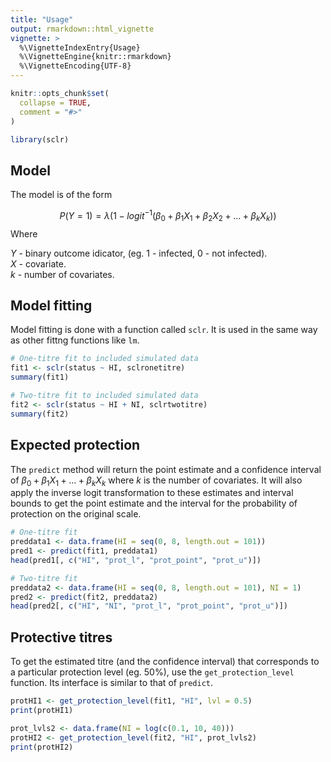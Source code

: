 ```yaml
---
title: "Usage"
output: rmarkdown::html_vignette
vignette: >
  %\VignetteIndexEntry{Usage}
  %\VignetteEngine{knitr::rmarkdown}
  %\VignetteEncoding{UTF-8}
---
```


```r
knitr::opts_chunk$set(
  collapse = TRUE,
  comment = "#>"
)
```

```r
library(sclr)
```

## Model

The model is of the form

$$
P(Y = 1) = \lambda(1 - logit^{-1}(\beta_0 + \beta_1X_1 + \beta_2X_2 + ... + \beta_kX_k)) 
$$
Where

$Y$ - binary outcome idicator, (eg. 1 - infected, 0 - not infected). \
$X$ - covariate. \
$k$ - number of covariates.

## Model fitting

Model fitting is done with a function called `sclr`. It is used in 
the same way as other fittng functions like `lm`.

```r
# One-titre fit to included simulated data
fit1 <- sclr(status ~ HI, sclronetitre)
summary(fit1)

# Two-titre fit to included simulated data
fit2 <- sclr(status ~ HI + NI, sclrtwotitre)
summary(fit2)
```

## Expected protection

The `predict` method will return the point estimate and a confidence 
interval of 
$\beta_0 + \beta_1X_1 + ... + \beta_kX_k$ 
where $k$ is the number of covariates.
It will also apply the inverse logit 
transformation to these estimates and 
interval bounds to get the point estimate and the interval for
the probability of protection on the original scale.

```r
# One-titre fit
preddata1 <- data.frame(HI = seq(0, 8, length.out = 101))
pred1 <- predict(fit1, preddata1)
head(pred1[, c("HI", "prot_l", "prot_point", "prot_u")])

# Two-titre fit
preddata2 <- data.frame(HI = seq(0, 8, length.out = 101), NI = 1)
pred2 <- predict(fit2, preddata2)
head(pred2[, c("HI", "NI", "prot_l", "prot_point", "prot_u")])
```

## Protective titres

To get the estimated titre (and the confidence interval) that corresponds to a
particular protection level (eg. 50%), use the `get_protection_level` function.
Its interface is similar to that of `predict`.

```r
protHI1 <- get_protection_level(fit1, "HI", lvl = 0.5)
print(protHI1)

prot_lvls2 <- data.frame(NI = log(c(0.1, 10, 40)))
protHI2 <- get_protection_level(fit2, "HI", prot_lvls2)
print(protHI2)
```
